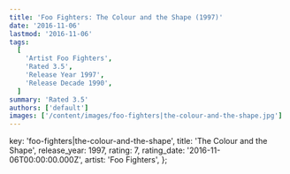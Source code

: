 ```yaml
---
title: 'Foo Fighters: The Colour and the Shape (1997)'
date: '2016-11-06'
lastmod: '2016-11-06'
tags:
  [
    'Artist Foo Fighters',
    'Rated 3.5',
    'Release Year 1997',
    'Release Decade 1990',
  ]
summary: 'Rated 3.5'
authors: ['default']
images: ['/content/images/foo-fighters|the-colour-and-the-shape.jpg']
---
```


  key: 'foo-fighters|the-colour-and-the-shape',
  title: 'The Colour and the Shape',
  release_year: 1997,
  rating: 7,
  rating_date: '2016-11-06T00:00:00.000Z',
  artist: 'Foo Fighters',
};

<MusicRating data={data} />
